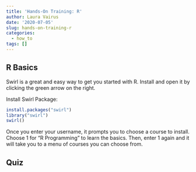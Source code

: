 ```yaml
---
title: 'Hands-On Training: R'
author: Laura Vairus
date: '2020-07-05'
slug: hands-on-training-r
categories:
  - how_to
tags: []
---
```



## R Basics

Swirl is a great and easy way to get you started with R. Install and open it by clicking the green arrow on the right.

Install Swirl Package:
```r
install.packages("swirl")
library("swirl")
swirl()
```

Once you enter your username, it prompts you to choose a course to install.
Choose 1 for "R Programming" to learn the basics. 
Then, enter 1 again and it will take you to a menu of courses you can choose from.

## Quiz
